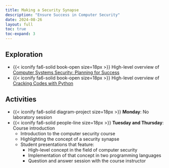 ```yaml
---
title: Making a Security Synapse 
description: "Ensure Success in Computer Security"
date: 2024-08-26
layout: full
toc: true
toc-expand: 3
---
```


## Exploration

- {{< iconify fa6-solid book-open size=18px >}} High-level overview of
[Computer Systems Security: Planning for
Success](https://web.njit.edu/~rt494/security/)
- {{< iconify fa6-solid book-open size=18px >}} High-level overview of
[Cracking Codes with Python](https://inventwithpython.com/cracking/)

## Activities

- {{< iconify fa6-solid diagram-project size=18px >}} **Monday**: No laboratory
  session
- {{< iconify fa6-solid people-line size=18px >}} **Tuesday and Thursday**: Course introduction
  - Introduction to the computer security course
  - Highlighting the concept of a security synapse
  - Student presentations that feature:
    - High-level concept in the field of computer security
    - Implementation of that concept in two programming languages
    - Question and answer session with the course instructor
